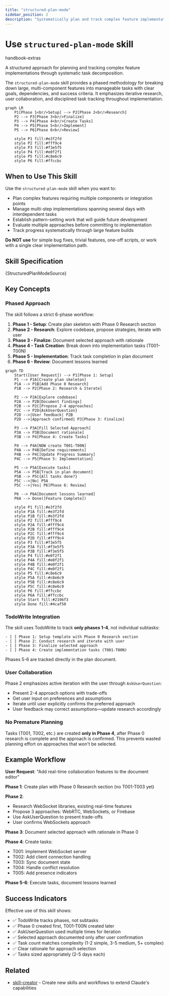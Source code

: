 ```yaml
---
title: "structured-plan-mode"
sidebar_position: 2
description: "Systematically plan and track complex feature implementations through phased task decomposition"
---
```



# Use `structured-plan-mode` skill

<span className="badge badge--secondary">handbook-extras</span>

A structured approach for planning and tracking complex feature implementations through systematic task decomposition.

The `structured-plan-mode` skill provides a phased methodology for breaking down large, multi-component features into manageable tasks with clear goals, dependencies, and success criteria. It emphasizes iterative research, user collaboration, and disciplined task tracking throughout implementation.

```mermaid
graph LR
    P1[Phase 1<br/>Setup] --> P2[Phase 2<br/>Research]
    P2 --> P3[Phase 3<br/>Finalize]
    P3 --> P4[Phase 4<br/>Create Tasks]
    P4 --> P5[Phase 5<br/>Implement]
    P5 --> P6[Phase 6<br/>Review]

    style P1 fill:#e3f2fd
    style P2 fill:#fff9c4
    style P3 fill:#f3e5f5
    style P4 fill:#e0f2f1
    style P5 fill:#c8e6c9
    style P6 fill:#ffccbc
```

## When to Use This Skill

Use the `structured-plan-mode` skill when you want to:

- Plan complex features requiring multiple components or integration points
- Manage multi-step implementations spanning several days with interdependent tasks
- Establish pattern-setting work that will guide future development
- Evaluate multiple approaches before committing to implementation
- Track progress systematically through large feature builds

**Do NOT use** for simple bug fixes, trivial features, one-off scripts, or work with a single clear implementation path.

## Skill Specification

<CodeBlock language="markdown">
{StructuredPlanModeSource}
</CodeBlock>

## Key Concepts

### Phased Approach

The skill follows a strict 6-phase workflow:

1. **Phase 1 - Setup**: Create plan skeleton with Phase 0 Research section
2. **Phase 2 - Research**: Explore codebase, propose strategies, iterate with user
3. **Phase 3 - Finalize**: Document selected approach with rationale
4. **Phase 4 - Task Creation**: Break down into implementation tasks (T001-T00N)
5. **Phase 5 - Implementation**: Track task completion in plan document
6. **Phase 6 - Review**: Document lessons learned

```mermaid
graph TD
    Start([User Request]) --> P1[Phase 1: Setup]
    P1 --> P1A[Create plan skeleton]
    P1A --> P1B[Add Phase 0 Research]
    P1B --> P2[Phase 2: Research & Iterate]

    P2 --> P2A[Explore codebase]
    P2A --> P2B[Document findings]
    P2B --> P2C[Propose 2-4 approaches]
    P2C --> P2D{AskUserQuestion}
    P2D -->|User feedback| P2B
    P2D -->|Approach confirmed| P3[Phase 3: Finalize]

    P3 --> P3A[Fill Selected Approach]
    P3A --> P3B[Document rationale]
    P3B --> P4[Phase 4: Create Tasks]

    P4 --> P4A[NOW create T001-T00N]
    P4A --> P4B[Define requirements]
    P4B --> P4C[Update Progress Summary]
    P4C --> P5[Phase 5: Implementation]

    P5 --> P5A[Execute tasks]
    P5A --> P5B[Track in plan document]
    P5B --> P5C{All tasks done?}
    P5C -->|No| P5A
    P5C -->|Yes| P6[Phase 6: Review]

    P6 --> P6A[Document lessons learned]
    P6A --> Done([Feature Complete])

    style P1 fill:#e3f2fd
    style P1A fill:#e3f2fd
    style P1B fill:#e3f2fd
    style P2 fill:#fff9c4
    style P2A fill:#fff9c4
    style P2B fill:#fff9c4
    style P2C fill:#fff9c4
    style P2D fill:#fff9c4
    style P3 fill:#f3e5f5
    style P3A fill:#f3e5f5
    style P3B fill:#f3e5f5
    style P4 fill:#e0f2f1
    style P4A fill:#e0f2f1
    style P4B fill:#e0f2f1
    style P4C fill:#e0f2f1
    style P5 fill:#c8e6c9
    style P5A fill:#c8e6c9
    style P5B fill:#c8e6c9
    style P5C fill:#c8e6c9
    style P6 fill:#ffccbc
    style P6A fill:#ffccbc
    style Start fill:#2196f3
    style Done fill:#4caf50
```

### TodoWrite Integration

The skill uses TodoWrite to track **only phases 1-4**, not individual subtasks:

```
- [ ] Phase 1: Setup template with Phase 0 Research section
- [ ] Phase 2: Conduct research and iterate with user
- [ ] Phase 3: Finalize selected approach
- [ ] Phase 4: Create implementation tasks (T001-T00N)
```

Phases 5-6 are tracked directly in the plan document.

### User Collaboration

Phase 2 emphasizes active iteration with the user through `AskUserQuestion`:
- Present 2-4 approach options with trade-offs
- Get user input on preferences and assumptions
- Iterate until user explicitly confirms the preferred approach
- User feedback may correct assumptions—update research accordingly

### No Premature Planning

Tasks (T001, T002, etc.) are created **only in Phase 4**, after Phase 0 research is complete and the approach is confirmed. This prevents wasted planning effort on approaches that won't be selected.

## Example Workflow

**User Request**: "Add real-time collaboration features to the document editor"

**Phase 1**: Create plan with Phase 0 Research section (no T001-T003 yet)

**Phase 2**:
- Research WebSocket libraries, existing real-time features
- Propose 3 approaches: WebRTC, WebSockets, or Firebase
- Use AskUserQuestion to present trade-offs
- User confirms WebSockets approach

**Phase 3**: Document selected approach with rationale in Phase 0

**Phase 4**: Create tasks:
- T001: Implement WebSocket server
- T002: Add client connection handling
- T003: Sync document state
- T004: Handle conflict resolution
- T005: Add presence indicators

**Phase 5-6**: Execute tasks, document lessons learned

## Success Indicators

Effective use of this skill shows:
- ✅ TodoWrite tracks phases, not subtasks
- ✅ Phase 0 created first, T001-T00N created later
- ✅ AskUserQuestion used multiple times for iteration
- ✅ Selected approach documented only after user confirmation
- ✅ Task count matches complexity (1-2 simple, 3-5 medium, 5+ complex)
- ✅ Clear rationale for approach selection
- ✅ Tasks sized appropriately (2-5 days each)

## Related

- [skill-creator](./skill-creator.mdx) - Create new skills and workflows to extend Claude's capabilities
